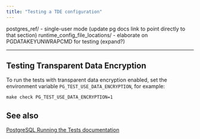 ```yaml
---
title: "Testing a TDE configuration"
---
```




postgres_ref/ - single-user mode (update pg docs link to point directly to that section)
runtime_config_file_locations/ - elaborate on PGDATAKEYUNWRAPCMD for testing
(expand?)

-------
## Testing Transparent Data Encryption

To run the tests with transparent data encryption enabled, set the environment variable `PG_TEST_USE_DATA_ENCRYPTION`, for example:

```shell
make check PG_TEST_USE_DATA_ENCRYPTION=1
```

## See also
[PostgreSQL Running the Tests documentation](https://www.postgresql.org/docs/15/regress-run.html)